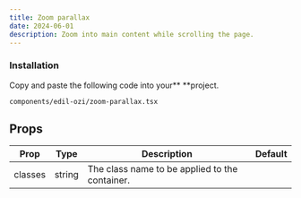 ```yaml
---
title: Zoom parallax
date: 2024-06-01
description: Zoom into main content while scrolling the page.
---
```


<ComponentPreview name="zoom-parallax-demo" />

<Steps>

### Installation

Copy and paste the following code into your** **project.

```text
components/edil-ozi/zoom-parallax.tsx
```
<ComponentSource name="zoom-parallax" />

</Steps>

## Props

| Prop         | Type   | Description                                    | Default |
| ------------ | ------ | --------------------------------------------   | ------- |
| classes      | string | The class name to be applied to the container. |         |


